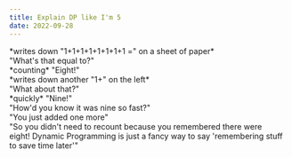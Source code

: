 ```yaml
---
title: Explain DP like I'm 5
date: 2022-09-28
---
```

\*writes down "1+1+1+1+1+1+1+1 =" on a sheet of paper\*\
"What's that equal to?"\
\*counting\* "Eight!"\
\*writes down another "1+" on the left\*\
"What about that?"\
\*quickly\* "Nine!"\
"How'd you know it was nine so fast?"\
"You just added one more"\
"So you didn't need to recount because you remembered there were eight! Dynamic Programming is just a fancy way to say 'remembering stuff to save time later'"
